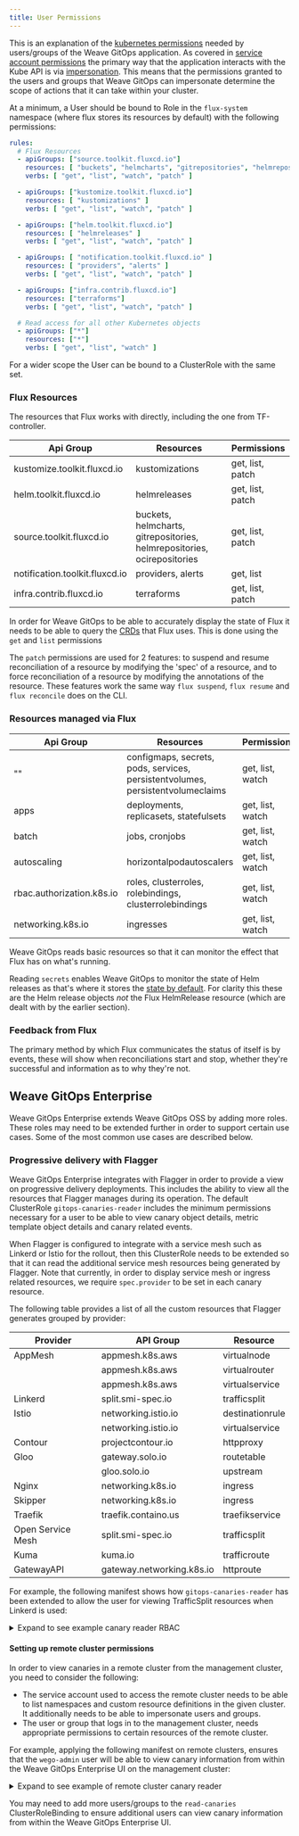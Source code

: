 ```yaml
---
title: User Permissions
---
```


This is an explanation of the [kubernetes permissions](https://kubernetes.io/docs/reference/access-authn-authz/rbac/)
needed by users/groups of the Weave GitOps application. As covered in
[service account permissions](service-account-permissions.mdx)
the primary way that the application interacts with the Kube API is via [impersonation](https://kubernetes.io/docs/reference/access-authn-authz/authentication/#user-impersonation).
This means that the permissions granted to the users and groups that Weave GitOps
can impersonate determine the scope of actions that it can take within your cluster.

At a minimum, a User should be bound to Role in the `flux-system` namespace (where
flux stores its resources by default) with the following permissions:

```yaml
rules:
  # Flux Resources
  - apiGroups: ["source.toolkit.fluxcd.io"]
    resources: [ "buckets", "helmcharts", "gitrepositories", "helmrepositories", "ocirepositories" ]
    verbs: [ "get", "list", "watch", "patch" ]

  - apiGroups: ["kustomize.toolkit.fluxcd.io"]
    resources: [ "kustomizations" ]
    verbs: [ "get", "list", "watch", "patch" ]

  - apiGroups: ["helm.toolkit.fluxcd.io"]
    resources: [ "helmreleases" ]
    verbs: [ "get", "list", "watch", "patch" ]

  - apiGroups: [ "notification.toolkit.fluxcd.io" ]
    resources: [ "providers", "alerts" ]
    verbs: [ "get", "list", "watch", "patch" ]

  - apiGroups: ["infra.contrib.fluxcd.io"]
    resources: ["terraforms"]
    verbs: [ "get", "list", "watch", "patch" ]

  # Read access for all other Kubernetes objects
  - apiGroups: ["*"]
    resources: ["*"]
    verbs: [ "get", "list", "watch" ]
```

For a wider scope the User can be bound to a ClusterRole with the same set.

### Flux Resources

The resources that Flux works with directly, including the one from TF-controller.

| Api Group                      | Resources                                                               | Permissions      |
| ------------------------------ | ----------------------------------------------------------------------- | ---------------- |
| kustomize.toolkit.fluxcd.io    | kustomizations                                                          | get, list, patch |
| helm.toolkit.fluxcd.io         | helmreleases                                                            | get, list, patch |
| source.toolkit.fluxcd.io       | buckets, helmcharts, gitrepositories, helmrepositories, ocirepositories | get, list, patch |
| notification.toolkit.fluxcd.io | providers, alerts                                                       | get, list        |
| infra.contrib.fluxcd.io        | terraforms                                                              | get, list, patch |

In order for Weave GitOps to be able to accurately display the state of Flux it
needs to be able to query the [CRDs](https://fluxcd.io/docs/components/) that Flux uses. This is done using the
`get` and `list` permissions

The `patch` permissions are used for 2 features: to suspend and resume
reconciliation of a resource by modifying the 'spec' of a resource,
and to force reconciliation of a resource by modifying the annotations
of the resource. These features work the same way `flux suspend`,
`flux resume` and `flux reconcile` does on the CLI.

### Resources managed via Flux

| Api Group                 | Resources                                                                      | Permissions      |
|---------------------------|--------------------------------------------------------------------------------|------------------|
| ""                        | configmaps, secrets, pods, services, persistentvolumes, persistentvolumeclaims | get, list, watch |
| apps                      | deployments, replicasets, statefulsets                                         | get, list, watch |
| batch                     | jobs, cronjobs                                                                 | get, list, watch |
| autoscaling               | horizontalpodautoscalers                                                       | get, list, watch |
| rbac.authorization.k8s.io | roles, clusterroles, rolebindings, clusterrolebindings                         | get, list, watch |
| networking.k8s.io         | ingresses                                                                      | get, list, watch |

Weave GitOps reads basic resources so that it can monitor the effect that Flux has
on what's running.

Reading `secrets` enables Weave GitOps to monitor the state of Helm releases
as that's where it stores the [state by default](https://helm.sh/docs/faq/changes_since_helm2/#secrets-as-the-default-storage-driver).
For clarity this these are the Helm release objects _not_ the Flux HelmRelease
resource (which are dealt with by the earlier section).

### Feedback from Flux

The primary method by which Flux communicates the status of itself is by events,
these will show when reconciliations start and stop, whether they're successful
and information as to why they're not.

## Weave GitOps Enterprise <TierLabel tiers="Enterprise" />

Weave GitOps Enterprise extends Weave GitOps OSS by adding more roles. These roles may need to be extended further in order to support certain use cases. Some of the most common use cases are described below.

### Progressive delivery with Flagger

Weave GitOps Enterprise integrates with Flagger in order to provide a view on progressive delivery deployments. This includes the ability to view all the resources that Flagger manages during its operation. The default ClusterRole `gitops-canaries-reader` includes the minimum permissions necessary for a user to be able to view canary object details, metric template object details and canary related events. 

When Flagger is configured to integrate with a service mesh such as Linkerd or Istio for the rollout, then this ClusterRole needs to be extended so that it can read the additional service mesh resources being generated by Flagger. Note that currently, in order to display service mesh or ingress related resources, we require `spec.provider` to be set in each canary resource. 

The following table provides a list of all the custom resources that Flagger generates grouped by provider:

| Provider          | API Group                 | Resource        |
| ---               | ---                       | ---             |
| AppMesh           | appmesh.k8s.aws           | virtualnode     |
|                   | appmesh.k8s.aws           | virtualrouter   |
|                   | appmesh.k8s.aws           | virtualservice  |
| Linkerd           | split.smi-spec.io         | trafficsplit    |
| Istio             | networking.istio.io       | destinationrule |
|                   | networking.istio.io       | virtualservice  |
| Contour           | projectcontour.io         | httpproxy       |
| Gloo              | gateway.solo.io           | routetable      |
|                   | gloo.solo.io              | upstream        |
| Nginx             | networking.k8s.io         | ingress         |
| Skipper           | networking.k8s.io         | ingress         |
| Traefik           | traefik.containo.us       | traefikservice  |
| Open Service Mesh | split.smi-spec.io         | trafficsplit    |
| Kuma              | kuma.io                   | trafficroute    |
| GatewayAPI        | gateway.networking.k8s.io | httproute       |

For example, the following manifest shows how `gitops-canaries-reader` has been extended to allow the user for viewing TrafficSplit resources when Linkerd is used:

<details>
<summary>Expand to see example canary reader RBAC</summary>

```yaml title="gitops-canaries-reader.yaml"
apiVersion: rbac.authorization.k8s.io/v1
kind: ClusterRole
metadata:
  name: gitops-canaries-reader
rules:
- apiGroups:
  - flagger.app
  resources:
  - canaries
  - metrictemplates
  verbs:
  - get
  - list
- apiGroups:
  - ""
  resources:
  - events
  verbs:
  - get
  - watch
  - list
# Additional permissions for Linkerd resources are added below
- apiGroups:
  - split.smi-spec.io
  resources:
  - trafficsplits
  verbs:
  - get
  - list
```

</details>

#### Setting up remote cluster permissions

In order to view canaries in a remote cluster from the management cluster, you need to consider the following:
- The service account used to access the remote cluster needs to be able to list namespaces and custom resource definitions in the given cluster. It additionally needs to be able to impersonate users and groups.
- The user or group that logs in to the management cluster, needs appropriate permissions to certain resources of the remote cluster.

For example, applying the following manifest on remote clusters, ensures that the `wego-admin` user will be able to view canary information from within the Weave GitOps Enterprise UI on the management cluster:

<details>
<summary>Expand to see example of remote cluster canary reader</summary>

```yaml title="remote-cluster-service-user-rbac.yaml"
apiVersion: rbac.authorization.k8s.io/v1
kind: ClusterRole
metadata:
  name: user-groups-impersonator
rules:
  - apiGroups: [""]
    resources: ["users", "groups"]
    verbs: ["impersonate"]
  - apiGroups: [""]
    resources: ["namespaces"]
    verbs: ["get", "list"]
  - apiGroups: ["apiextensions.k8s.io"]
    resources: ["customresourcedefinitions"]
    verbs: ["get", "list"]
---
apiVersion: rbac.authorization.k8s.io/v1
kind: ClusterRoleBinding
metadata:
  name: impersonate-user-groups
subjects:
  - kind: ServiceAccount
    name: remote-cluster-01  # Service account created in remote cluster
    namespace: default
roleRef:
  kind: ClusterRole
  name: user-groups-impersonator
  apiGroup: rbac.authorization.k8s.io
---
apiVersion: rbac.authorization.k8s.io/v1
kind: ClusterRole
metadata:
  name: canary-reader
rules:
  - apiGroups: [""]
    resources: [ "events", "services" ]
    verbs: [ "get", "list", "watch" ]
  - apiGroups: [ "apps" ]
    resources: [ "*" ]
    verbs: [ "get", "list" ]
  - apiGroups: [ "autoscaling" ]
    resources: [ "*" ]
    verbs: [ "get", "list" ]
  - apiGroups: [ "flagger.app" ]
    resources: [ "canaries", "metrictemplates"]
    verbs: [ "get", "list", "watch" ]
  - apiGroups: [ "helm.toolkit.fluxcd.io" ]
    resources: [ "helmreleases" ]
    verbs: [ "get", "list" ]
  - apiGroups: [ "kustomize.toolkit.fluxcd.io" ]
    resources: [ "kustomizations" ]
    verbs: [ "get", "list" ]
  - apiGroups: [ "source.toolkit.fluxcd.io" ]
    resources: [ "buckets", "helmcharts", "gitrepositories", "helmrepositories", "ocirepositories" ]
    verbs: [ "get", "list" ]
---
apiVersion: rbac.authorization.k8s.io/v1
kind: ClusterRoleBinding
metadata:
  name: read-canaries
subjects:
- kind: User
  name: wego-admin    # User logged in management cluster, impersonated via service account
  apiGroup: rbac.authorization.k8s.io
roleRef:
  kind: ClusterRole
  name: canary-reader
  apiGroup: rbac.authorization.k8s.io
```

</details>

You may need to add more users/groups to the `read-canaries` ClusterRoleBinding to ensure additional users can view canary information from within the Weave GitOps Enterprise UI.
